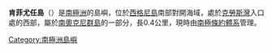 {{unreferenced|time=2013-10-27T05:00:57+00:00}}
{{Coord|60|44|S|45|38|W|source:GNIS|display=title}}

'''肯菲尤任島'''（{{lang-en|Confusion Island}}）是[[南極洲|南極洲]]的島嶼，位於[[西格尼島|西格尼島]]南部對開海域，處於[[克勞斯灣|克勞斯灣]]入口處的西部，屬於[[南奧克尼群島|南奧克尼群島]]的一部分，長0.4公里，現時由[[南極條約體系|南極條約體系]]管理。

{{Antarctica-geo-stub}}
[[Category:南極洲島嶼|Category:南極洲島嶼]]